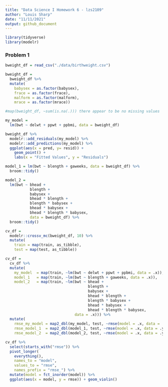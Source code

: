```yaml
---
title: "Data Science I Homework 6 - lzs2109"
author: "Louis Sharp"
date: "11/11/2021"
output: github_document
---
```


```r
library(tidyverse)
library(modelr)
```


### Problem 1

```r
bweight_df = read_csv("./data/birthweight.csv")

bweight_df = 
  bweight_df %>% 
  mutate(
    babysex = as.factor(babysex),
    frace = as.factor(frace),
    malform = as.factor(malform),
    mrace = as.factor(mrace))
```

```r
#map(bweight_df, ~sum(is.na(.))) there appear to be no missing values

my_model = 
  lm(bwt ~ delwt + ppwt + ppbmi, data = bweight_df)

bweight_df %>% 
  modelr::add_residuals(my_model) %>% 
  modelr::add_predictions(my_model) %>%
  ggplot(aes(x = pred, y= resid)) + 
    geom_point() + 
    labs(x = "Fitted Values", y = "Residuals")
```

```r
model_1 = lm(bwt ~ blength + gaweeks, data = bweight_df) %>% 
  broom::tidy()

model_2 = 
  lm(bwt ~ bhead + 
           blength + 
           babysex + 
           bhead * blength + 
           blength * babysex + 
           bhead * babysex + 
           bhead * blength * babysex, 
           data = bweight_df) %>% 
  broom::tidy()
```

```r
cv_df = 
  modelr::crossv_mc(bweight_df, 10) %>% 
  mutate(
    train = map(train, as_tibble),
    test = map(test, as_tibble))

cv_df = 
  cv_df %>% 
  mutate(
    my_model  = map(train, ~lm(bwt ~ delwt + ppwt + ppbmi, data = .x)),
    model_1   = map(train, ~lm(bwt ~ blength + gaweeks, data = .x)),
    model_2   = map(train, ~lm(bwt ~ bhead + 
                                     blength + 
                                     babysex + 
                                     bhead * blength + 
                                     blength * babysex + 
                                     bhead * babysex + 
                                     bhead * blength * babysex,
                               data = .x))) %>% 
  mutate(
    rmse_my_model = map2_dbl(my_model, test, ~rmse(model = .x, data = .y)),
    rmse_model_1  = map2_dbl(model_1, test, ~rmse(model = .x, data = .y)),
    rmse_model_2  = map2_dbl(model_2, test, ~rmse(model = .x, data = .y)))

cv_df %>% 
  select(starts_with("rmse")) %>% 
  pivot_longer(
    everything(),
    names_to = "model", 
    values_to = "rmse",
    names_prefix = "rmse_") %>% 
  mutate(model = fct_inorder(model)) %>% 
  ggplot(aes(x = model, y = rmse)) + geom_violin()
```

